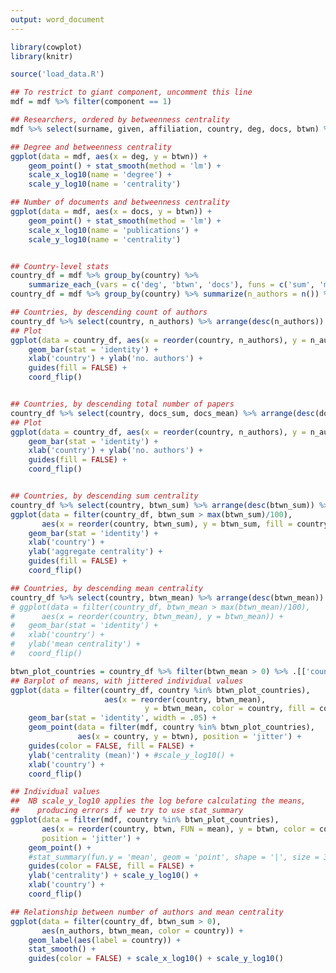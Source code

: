 ```yaml
---
output: word_document
---
```

```r
library(cowplot)
library(knitr)

source('load_data.R')

## To restrict to giant component, uncomment this line
mdf = mdf %>% filter(component == 1)

## Researchers, ordered by betweenness centrality
mdf %>% select(surname, given, affiliation, country, deg, docs, btwn) %>% arrange(desc(btwn)) %>% head(10) %>% kable

## Degree and betweenness centrality
ggplot(data = mdf, aes(x = deg, y = btwn)) +
	geom_point() + stat_smooth(method = 'lm') +
	scale_x_log10(name = 'degree') + 
	scale_y_log10(name = 'centrality')

## Number of documents and betweenness centrality
ggplot(data = mdf, aes(x = docs, y = btwn)) +
	geom_point() + stat_smooth(method = 'lm') +
	scale_x_log10(name = 'publications') +
	scale_y_log10(name = 'centrality')


## Country-level stats
country_df = mdf %>% group_by(country) %>% 
	summarize_each_(vars = c('deg', 'btwn', 'docs'), funs = c('sum', 'mean', 'max'))
country_df = mdf %>% group_by(country) %>% summarize(n_authors = n()) %>% left_join(country_df)

## Countries, by descending count of authors
country_df %>% select(country, n_authors) %>% arrange(desc(n_authors)) %>% kable
## Plot
ggplot(data = country_df, aes(x = reorder(country, n_authors), y = n_authors, fill = country)) + 
	geom_bar(stat = 'identity') +
	xlab('country') + ylab('no. authors') +
	guides(fill = FALSE) +
	coord_flip()


## Countries, by descending total number of papers
country_df %>% select(country, docs_sum, docs_mean) %>% arrange(desc(docs_sum)) %>% kable
## Plot
ggplot(data = country_df, aes(x = reorder(country, n_authors), y = n_authors, fill = country)) + 
	geom_bar(stat = 'identity') +
	xlab('country') + ylab('no. authors') +
	guides(fill = FALSE) +
	coord_flip()


## Countries, by descending sum centrality
country_df %>% select(country, btwn_sum) %>% arrange(desc(btwn_sum)) %>% kable
ggplot(data = filter(country_df, btwn_sum > max(btwn_sum)/100), 
	   aes(x = reorder(country, btwn_sum), y = btwn_sum, fill = country)) +
	geom_bar(stat = 'identity') +
	xlab('country') + 
	ylab('aggregate centrality') +
	guides(fill = FALSE) +
	coord_flip()

## Countries, by descending mean centrality
country_df %>% select(country, btwn_mean) %>% arrange(desc(btwn_mean)) %>% kable
# ggplot(data = filter(country_df, btwn_mean > max(btwn_mean)/100), 
# 	   aes(x = reorder(country, btwn_mean), y = btwn_mean)) +
# 	geom_bar(stat = 'identity') +
# 	xlab('country') + 
# 	ylab('mean centrality') +
# 	coord_flip()

btwn_plot_countries = country_df %>% filter(btwn_mean > 0) %>% .[['country']]
## Barplot of means, with jittered individual values
ggplot(data = filter(country_df, country %in% btwn_plot_countries),
					 aes(x = reorder(country, btwn_mean), 
							  y = btwn_mean, color = country, fill = country)) +
	geom_bar(stat = 'identity', width = .05) +
	geom_point(data = filter(mdf, country %in% btwn_plot_countries), 
			   aes(x = country, y = btwn), position = 'jitter') +
	guides(color = FALSE, fill = FALSE) +
	ylab('centrality (mean)') + #scale_y_log10() +
	xlab('country') +
	coord_flip()

## Individual values
##  NB scale_y_log10 applies the log before calculating the means, 
##    producing errors if we try to use stat_summary
ggplot(data = filter(mdf, country %in% btwn_plot_countries), 
	   aes(x = reorder(country, btwn, FUN = mean), y = btwn, color = country), 
	   position = 'jitter') +
	geom_point() + 
	#stat_summary(fun.y = 'mean', geom = 'point', shape = '|', size = 3) +
	guides(color = FALSE, fill = FALSE) +
	ylab('centrality') + scale_y_log10() +
	xlab('country') +
	coord_flip() 

## Relationship between number of authors and mean centrality
ggplot(data = filter(country_df, btwn_sum > 0), 
	   aes(n_authors, btwn_mean, color = country)) + 
	geom_label(aes(label = country)) +
	stat_smooth() +
	guides(color = FALSE) + scale_x_log10() + scale_y_log10()
```